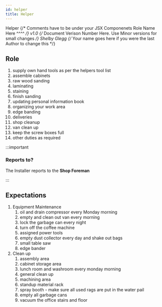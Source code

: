 ---
id: helper
title: Helper
---

<span class="badge badge--primary">Helper</span>
{/* Comments have to be under your JSX Componenets
    Role Name Here ^^^^ */}
<span class="badge badge--secondary">v1.0</span>
{/* Document Verison Number Here. Use Minor versions for small changes */}
<span class="badge badge--success">Shelby Glegg</span>
{/* Your name goes here if you were the last Author to change this */}

## Role  

1. supply own hand tools as per the helpers tool list 
2. assemble cabinets 
3. raw wood sanding 
4. laminating 
5. staining  
6. finish sanding 
7. updating personal information book 
8. organizing your work area 
9. edge banding 
10. deliveries 
11. shop cleanup 
12. van clean up 
13. keep the screw boxes full 
14. other duties as required 
    
:::important

### Reports to?

The Installer reports to the **Shop Foreman**

:::

## Expectations
1.  Equipment Maintenance
    1.  oil and drain compressor every Monday morning 
    2.  empty and clean out van every morning 
    3.  lock the garbage can every night 
    4.  turn off the coffee machine
    5.  assigned power tools 
    6.  empty dust collector every day and shake out bags 
    7.  small table saw 
    8.  edge bander 
2.  Clean up
    1.  assembly area 
    2.  cabinet storage area 
    3.  lunch room and washroom every monday morning 
    4.  general clean up 
    5.  machining area 
    6.  standup material rack 
    7.  spray booth - make sure all used rags are put in the water pail 
    8.  empty all garbage cans  
    9.  vacuum the office stairs and floor  
